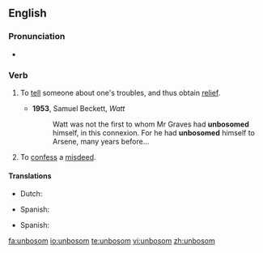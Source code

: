 ==English==

===Pronunciation===
* {{a|UK|US}} {{IPA|/ʌnˈbʊz.əm/|/ˌʌnˈbʊz.əm/}}

===Verb===
{{en-verb}}
{{rfquote}}

# {{archaic}} To [[tell]] someone about one's troubles, and thus obtain [[relief]].
#* '''1953''', Samuel Beckett, ''Watt''
#*: Watt was not the first to whom Mr Graves had '''unbosomed''' himself, in this connexion. For he had '''unbosomed''' himself to Arsene, many years before...
# {{archaic}} To [[confess]] a [[misdeed]].

====Translations====
{{trans-top|to tell about one's troubles}}
* Dutch: {{t|nl|ontboezemen}}
{{trans-mid}}
* Spanish: {{t|es|desahogarse}}
{{trans-bottom}}

{{trans-top|to confess a misdeed}}
* Spanish: {{t-|es|confesar}}
{{trans-mid}}
{{trans-bottom}}

[[fa:unbosom]]
[[io:unbosom]]
[[te:unbosom]]
[[vi:unbosom]]
[[zh:unbosom]]